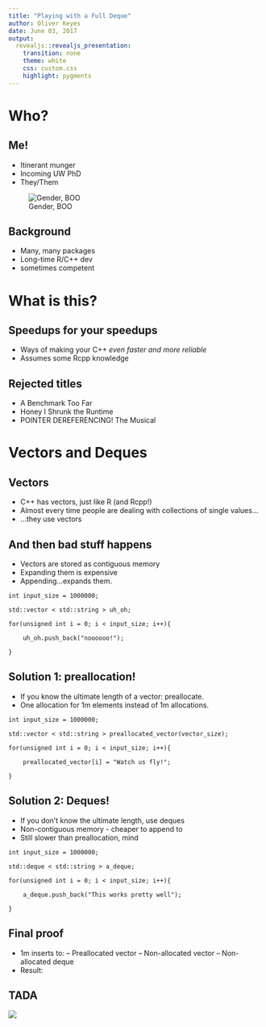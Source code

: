 ```yaml
---
title: "Playing with a Full Deque"
author: Oliver Keyes
date: June 03, 2017
output:
  revealjs::revealjs_presentation:
    transition: none
    theme: white
    css: custom.css
    highlight: pygments
---
```


# Who?

## Me!

- Itinerant munger
- Incoming UW PhD
- They/Them

![Gender, BOO](gender.png)

## Background

- Many, many packages
- Long-time R/C++ dev
- sometimes competent

# What is this?

## Speedups for your speedups

- Ways of making your C++ _even faster and more reliable_
- Assumes some Rcpp knowledge

## Rejected titles

- A Benchmark Too Far
- Honey I Shrunk the Runtime
- POINTER DEREFERENCING! The Musical

# Vectors and Deques

## Vectors

- C++ has vectors, just like R (and Rcpp!)
- Almost every time people are dealing with collections of single values...
- ...they use vectors



## And then bad stuff happens

- Vectors are stored as contiguous memory
- Expanding them is expensive
- Appending...expands them.

```Rcpp

int input_size = 1000000;

std::vector < std::string > uh_oh;

for(unsigned int i = 0; i < input_size; i++){
	
	uh_oh.push_back("noooooo!");
	
}

```

## Solution 1: preallocation!

- If you know the ultimate length of a vector: preallocate.
- One allocation for 1m elements instead of 1m allocations.

```Rcpp

int input_size = 1000000;

std::vector < std::string > preallocated_vector(vector_size);

for(unsigned int i = 0; i < input_size; i++){
	
	preallocated_vector[i] = "Watch us fly!";
	
}

```

## Solution 2: Deques!
- If you don't know the ultimate length, use deques
- Non-contiguous memory - cheaper to append to
- Still slower than preallocation, mind

```Rcpp

int input_size = 1000000;

std::deque < std::string > a_deque;

for(unsigned int i = 0; i < input_size; i++){
	
	a_deque.push_back("This works pretty well");
	
}

```

## Final proof

- 1m inserts to:
-- Preallocated vector
-- Non-allocated vector
-- Non-allocated deque
- Result:

## TADA
<img class="stretch" src="vector_write_performance.png"></img>

